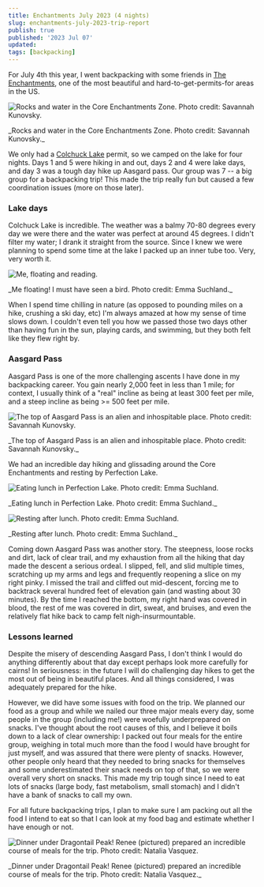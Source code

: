 ```yaml
---
title: Enchantments July 2023 (4 nights)
slug: enchantments-july-2023-trip-report
publish: true
published: '2023 Jul 07'
updated:
tags: [backpacking]
---
```


For July 4th this year, I went backpacking with some friends in [The
Enchantments](https://www.wta.org/go-hiking/hikes/enchantment-lakes), one of the
most beautiful and hard-to-get-permits-for areas in the US.

<img
  src="/images/enchantments-july-2023/rocks-and-water.jpg"
  alt="Rocks and water in the Core Enchantments Zone. Photo credit: Savannah Kunovsky."
/>
<p>
  _Rocks and water in the Core Enchantments Zone. Photo credit: Savannah
  Kunovsky._
</p>

We only had a [Colchuck Lake](https://www.wta.org/go-hiking/hikes/colchuck-lake)
permit, so we camped on the lake for four nights. Days 1 and 5 were hiking in
and out, days 2 and 4 were lake days, and day 3 was a tough day hike up
Aasgard pass. Our group was 7 -- a big group for a backpacking trip! This
made the trip really fun but caused a few coordination issues (more on those later).

### Lake days

Colchuck Lake is incredible. The weather was a balmy 70-80 degrees every day
we were there and the water was perfect at around 45 degrees. I didn't filter
my water; I drank it straight from the source. Since I knew we were planning to
spend some time at the lake I packed up an inner tube too. Very, very worth it.

<img
  src="/images/enchantments-july-2023/colchuck-lake-inner-tube.jpg"
  alt="Me, floating and reading."
/>
<p>_Me floating! I must have seen a bird. Photo credit: Emma Suchland._</p>

When I spend time chilling in nature (as opposed to pounding miles on a
hike, crushing a ski day, etc) I'm always amazed at how my sense of time slows
down. I couldn't even tell you how we passed those two days other than having fun
in the sun, playing cards, and swimming, but they both felt like they flew right
by.

### Aasgard Pass

Aasgard Pass is one of the more challenging ascents I have done in my backpacking
career. You gain nearly 2,000 feet in less than 1 mile; for context, I usually
think of a "real" incline as being at least 300 feet per mile, and a steep incline
as being >= 500 feet per mile.

<img
  src="/images/enchantments-july-2023/top-of-enchantments.jpg"
  alt="The top of Aasgard Pass is an alien and inhospitable place. Photo credit: Savannah Kunovsky."
/>
<p>
  _The top of Aasgard Pass is an alien and inhospitable place. Photo credit:
  Savannah Kunovsky._
</p>

We had an incredible day hiking and glissading around the Core Enchantments and
resting by Perfection Lake.

<img
  src="/images/enchantments-july-2023/lunch-in-perfection-lake.jpg"
  alt="Eating lunch in Perfection Lake. Photo credit: Emma Suchland."
/>
<p>_Eating lunch in Perfection Lake. Photo credit: Emma Suchland._</p>

<img
  src="/images/enchantments-july-2023/resting-at-perfection-lake-lunch.jpg"
  alt="Resting after lunch. Photo credit: Emma Suchland."
/>
<p>_Resting after lunch. Photo credit: Emma Suchland._</p>

Coming down Aasgard Pass was another story. The steepness, loose rocks and dirt,
lack of clear trail, and my exhaustion from all the hiking that day made the descent
a serious ordeal. I slipped, fell, and slid multiple times, scratching up my
arms and legs and frequently reopening a slice on my right pinky. I missed
the trail and cliffed out mid-descent, forcing me to backtrack several hundred
feet of elevation gain (and wasting about 30 minutes). By the time I reached
the bottom, my right hand was covered in blood, the rest of me was covered in
dirt, sweat, and bruises, and even the relatively flat hike back to camp
felt nigh-insurmountable.

### Lessons learned

Despite the misery of descending Aasgard Pass, I don't think I would do anything
differently about that day except perhaps look more carefully for cairns! In
seriousness: in the future I will do challenging day hikes to get the most out
of being in beautiful places. And all things considered, I was adequately prepared
for the hike.

However, we did have some issues with food on the trip. We planned our food as a
group and while we nailed our three major meals every day, some people in the
group (including me!) were woefully underprepared on snacks. I've thought about
the root causes of this, and I believe it boils down to a lack of clear ownership:
I packed out four meals for the entire group, weighing in total much more than the
food I would have brought for just myself, and was assured that there were plenty of
snacks. However, other people only heard that they needed to bring snacks for
themselves and some underestimated their snack needs on top of that, so we were overall
very short on snacks. This made my trip tough since I need to eat lots of snacks
(large body, fast metabolism, small stomach) and I didn't have a bank of snacks
to call my own.

For all future
backpacking trips, I plan to make sure I am packing out all the food I intend
to eat so that I can look at my food bag and estimate whether I have enough or not.

<img
  src="/images/enchantments-july-2023/renee-and-dragontail.jpg"
  alt="Dinner under Dragontail Peak! Renee (pictured) prepared an incredible course of meals for the trip. Photo credit: Natalia Vasquez."
/>
<p>
  _Dinner under Dragontail Peak! Renee (pictured) prepared an incredible course
  of meals for the trip. Photo credit: Natalia Vasquez._
</p>
